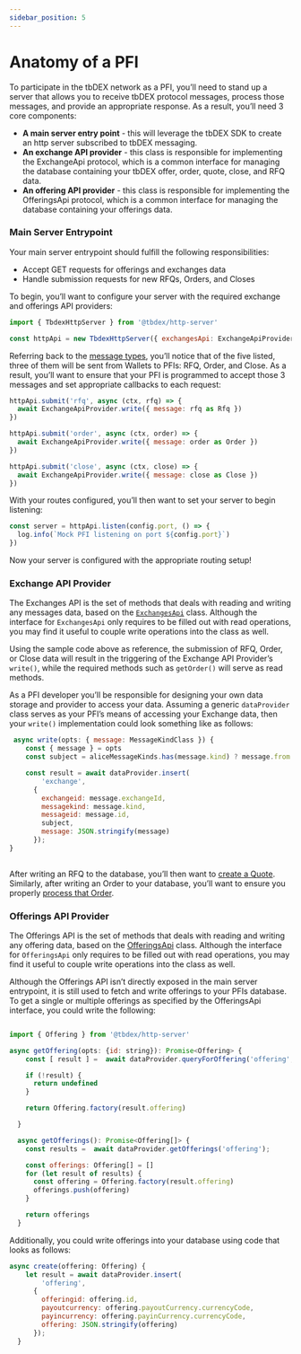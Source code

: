 ```yaml
---
sidebar_position: 5
---
```


# Anatomy of a PFI

To participate in the tbDEX network as a PFI, you’ll need to stand up a server that allows you to receive tbDEX protocol messages, process those messages, and provide an appropriate response. As a result, you’ll need 3 core components: 




* **A main server entry point** - this will leverage the tbDEX SDK to create an http server subscribed to tbDEX messaging.
* **An exchange API provider** - this class is responsible for implementing the ExchangeApi protocol, which is a common interface for managing the database containing your tbDEX offer, order, quote, close, and RFQ data.
* **An offering API provider** - this class is responsible for implementing the OfferingsApi protocol, which is a common interface for managing the database containing your offerings data.


### Main Server Entrypoint

Your main server entrypoint should fulfill the following responsibilities:


* Accept GET requests for offerings and exchanges data
* Handle submission requests for new RFQs, Orders, and Closes

To begin, you’ll want to configure your server with the required exchange and offerings API providers:


```js
import { TbdexHttpServer } from '@tbdex/http-server'

const httpApi = new TbdexHttpServer({ exchangesApi: ExchangeApiProvider, offeringsApi: OfferingApiProvider })
```


Referring back to the [message types](docs/tbdex/message-types), you’ll notice that of the five listed, three of them will be sent from Wallets to PFIs: RFQ, Order, and Close. As a result, you’ll want to ensure that your PFI is programmed to accept those 3 messages and set appropriate callbacks to each request:


```js
httpApi.submit('rfq', async (ctx, rfq) => {
  await ExchangeApiProvider.write({ message: rfq as Rfq })
})

httpApi.submit('order', async (ctx, order) => {
  await ExchangeApiProvider.write({ message: order as Order })
})

httpApi.submit('close', async (ctx, close) => {
  await ExchangeApiProvider.write({ message: close as Close })
})
```


With your routes configured, you’ll then want to set your server to begin listening:


```js
const server = httpApi.listen(config.port, () => {
  log.info(`Mock PFI listening on port ${config.port}`)
})
```


Now your server is configured with the appropriate routing setup!


### Exchange API Provider

The Exchanges API is the set of methods that deals with reading and writing any messages data, based on the [`ExchangesApi`](docs/tbdex/api-reference/tbdex-js/http-server/interfaces/ExchangesApi) class. Although the interface for `ExchangesApi` only requires to be filled out with read operations, you may find it useful to couple write operations into the class as well. 

Using the sample code above as reference, the submission of RFQ, Order, or Close data will result in the triggering of the Exchange API Provider’s `write()`, while the required methods such as `getOrder()` will serve as read methods. 

As a PFI developer you’ll be responsible for designing your own data storage and provider to access your data. Assuming a generic `dataProvider` class serves as your PFI’s means of accessing your Exchange data, then your `write()` implementation could look something like as follows:


```js
 async write(opts: { message: MessageKindClass }) {
    const { message } = opts
    const subject = aliceMessageKinds.has(message.kind) ? message.from : message.to

    const result = await dataProvider.insert(
        'exchange',
      {
        exchangeid: message.exchangeId,
        messagekind: message.kind,
        messageid: message.id,
        subject,
        message: JSON.stringify(message)
      });
}
    
```


After writing an RFQ to the database, you’ll then want to [create a Quote](docs/tbdex/creating-quotes). Similarly, after writing an Order to your database, you’ll want to ensure you properly [process that Order](docs/tbdex/processing-orders).


### Offerings API Provider

The Offerings API is the set of methods that deals with reading and writing any offering data, based on the [OfferingsApi](docs/tbdex/api-reference/tbdex-js/http-server/interfaces/OfferingsApi) class. Although the interface for `OfferingsApi` only requires to be filled out with read operations, you may find it useful to couple write operations into the class as well. 

Although the Offerings API isn’t directly exposed in the main server entrypoint, it is still used to fetch and write offerings to your PFIs database. To get a single or multiple offerings as specified by the OfferingsApi interface, you could write the following:


```js

import { Offering } from '@tbdex/http-server'

async getOffering(opts: {id: string}): Promise<Offering> {
    const [ result ] =  await dataProvider.queryForOffering('offering', opts.id);

    if (!result) {
      return undefined
    }

    return Offering.factory(result.offering)

  }

  async getOfferings(): Promise<Offering[]> {
    const results =  await dataProvider.getOfferings('offering');

    const offerings: Offering[] = []
    for (let result of results) {
      const offering = Offering.factory(result.offering)
      offerings.push(offering)
    }

    return offerings
  }
```


Additionally, you could write offerings into your database using code that looks as follows:

```js
async create(offering: Offering) {
    let result = await dataProvider.insert(
        'offering',
      {
        offeringid: offering.id,
        payoutcurrency: offering.payoutCurrency.currencyCode,
        payincurrency: offering.payinCurrency.currencyCode,
        offering: JSON.stringify(offering)
      });
  }
```